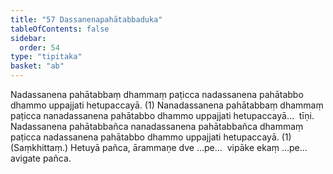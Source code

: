 ```yaml
---
title: "57 Dassanenapahātabbaduka"
tableOfContents: false
sidebar:
  order: 54
type: "tipitaka"
basket: "ab"
---
```



<DynamicBreadcrumb />

<Division number="76">

<Paragraph number="242">
Nadassanena pahātabbaṃ dhammaṃ paṭicca nadassanena pahātabbo dhammo uppajjati hetupaccayā. (1)
</Paragraph>

<Paragraph number="243">
Nanadassanena pahātabbaṃ dhammaṃ paṭicca nanadassanena pahātabbo dhammo uppajjati hetupaccayā…  tīṇi.
</Paragraph>

<Paragraph number="244">
Nadassanena pahātabbañca nanadassanena pahātabbañca dhammaṃ paṭicca nadassanena pahātabbo dhammo uppajjati hetupaccayā. (1) (Saṃkhittaṃ.)
</Paragraph>

<Paragraph number="245">
Hetuyā pañca, ārammaṇe dve …pe…  vipāke ekaṃ …pe…  avigate pañca.
</Paragraph>
</Division>